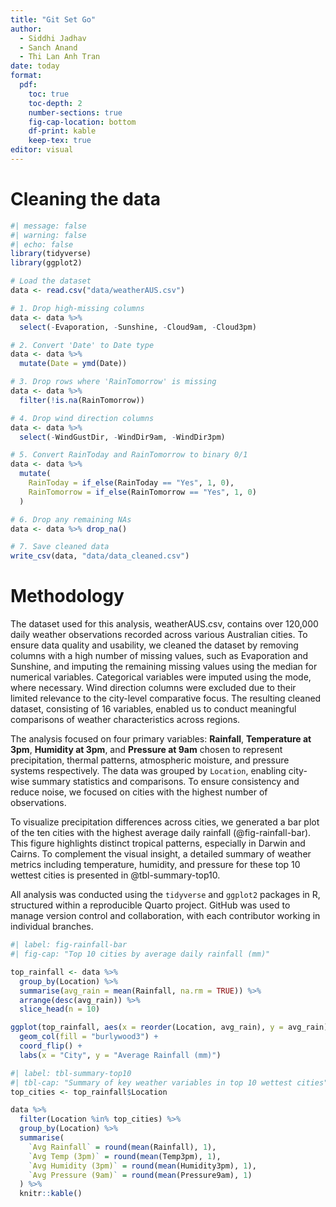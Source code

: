 ```yaml
---
title: "Git Set Go"
author: 
  - Siddhi Jadhav
  - Sanch Anand
  - Thi Lan Anh Tran
date: today
format: 
  pdf:
    toc: true
    toc-depth: 2
    number-sections: true
    fig-cap-location: bottom
    df-print: kable
    keep-tex: true
editor: visual
---
```


# Cleaning the data 

```r
#| message: false
#| warning: false
#| echo: false
library(tidyverse)
library(ggplot2)
```

```r
# Load the dataset
data <- read.csv("data/weatherAUS.csv")
```

```r
# 1. Drop high-missing columns
data <- data %>%
  select(-Evaporation, -Sunshine, -Cloud9am, -Cloud3pm)
```

```r
# 2. Convert 'Date' to Date type
data <- data %>%
  mutate(Date = ymd(Date))
```

```r
# 3. Drop rows where 'RainTomorrow' is missing
data <- data %>%
  filter(!is.na(RainTomorrow))
```


```r
# 4. Drop wind direction columns
data <- data %>%
  select(-WindGustDir, -WindDir9am, -WindDir3pm)

# 5. Convert RainToday and RainTomorrow to binary 0/1
data <- data %>%
  mutate(
    RainToday = if_else(RainToday == "Yes", 1, 0),
    RainTomorrow = if_else(RainTomorrow == "Yes", 1, 0)
  )

# 6. Drop any remaining NAs
data <- data %>% drop_na()
```

```r
# 7. Save cleaned data
write_csv(data, "data/data_cleaned.csv")
```



# Methodology

The dataset used for this analysis, weatherAUS.csv, contains over 120,000 daily weather observations recorded across various Australian cities. To ensure data quality and usability, we cleaned the dataset by removing columns with a high number of missing values, such as Evaporation and Sunshine, and imputing the remaining missing values using the median for numerical variables. Categorical variables were imputed using the mode, where necessary. Wind direction columns were excluded due to their limited relevance to the city-level comparative focus. The resulting cleaned dataset, consisting of 16 variables, enabled us to conduct meaningful comparisons of weather characteristics across regions.

The analysis focused on four primary variables: **Rainfall**, **Temperature at 3pm**, **Humidity at 3pm**, and **Pressure at 9am** chosen to represent precipitation, thermal patterns, atmospheric moisture, and pressure systems respectively. The data was grouped by `Location`, enabling city-wise summary statistics and comparisons. To ensure consistency and reduce noise, we focused on cities with the highest number of observations.

To visualize precipitation differences across cities, we generated a bar plot of the ten cities with the highest average daily rainfall (@fig-rainfall-bar). This figure highlights distinct tropical patterns, especially in Darwin and Cairns. To complement the visual insight, a detailed summary of weather metrics including temperature, humidity, and pressure for these top 10 wettest cities is presented in @tbl-summary-top10.

All analysis was conducted using the `tidyverse` and `ggplot2` packages in R, structured within a reproducible Quarto project. GitHub was used to manage version control and collaboration, with each contributor working in individual branches.


```r
#| label: fig-rainfall-bar
#| fig-cap: "Top 10 cities by average daily rainfall (mm)"

top_rainfall <- data %>%
  group_by(Location) %>%
  summarise(avg_rain = mean(Rainfall, na.rm = TRUE)) %>%
  arrange(desc(avg_rain)) %>%
  slice_head(n = 10)

ggplot(top_rainfall, aes(x = reorder(Location, avg_rain), y = avg_rain)) +
  geom_col(fill = "burlywood3") +
  coord_flip() +
  labs(x = "City", y = "Average Rainfall (mm)")
```

```r
#| label: tbl-summary-top10
#| tbl-cap: "Summary of key weather variables in top 10 wettest cities"
top_cities <- top_rainfall$Location

data %>%
  filter(Location %in% top_cities) %>%
  group_by(Location) %>%
  summarise(
    `Avg Rainfall` = round(mean(Rainfall), 1),
    `Avg Temp (3pm)` = round(mean(Temp3pm), 1),
    `Avg Humidity (3pm)` = round(mean(Humidity3pm), 1),
    `Avg Pressure (9am)` = round(mean(Pressure9am), 1)
  ) %>%
  knitr::kable()
```

